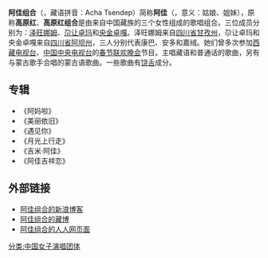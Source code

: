 {{重定向至此|高原红}}
{{Unreferenced|time=2022-04-19T00:56:47+00:00}}
{{Infobox musical artist 
| Name            = 阿佳组合
| Img             = 
| Img_capt        = 
| Background      = 组合
| Origin          = 中国大陆
| Genre           = 
| Years_active    = 2003年8月至今
| Label           = 
| URL             = 
| Current_members = [[泽旺娜姆|泽旺娜姆]]、[[尕让卓玛|尕让卓玛]]、[[央金卓嘎|央金卓嘎]]
| Past_members    = 
}}

'''阿佳组合'''（{{Lang-bo|ཨ་ཅག་ཚན་སྡེབ།}}，藏语拼音：Acha Tsendep）简称'''阿佳'''（{{Lang|bo|ཨ་ཅག་}}，意义：姑娘、姐妹），原称'''高原红'''、'''高原红组合'''是由来自中国藏族的三个女性组成的歌唱组合。三位成员分别为：[[泽旺娜姆|泽旺娜姆]]、[[尕让卓玛|尕让卓玛]]和[[央金卓嘎|央金卓嘎]]。泽旺娜姆来自[[四川省|四川省]][[甘孜州|甘孜州]]，尕让卓玛和央金卓嘎来自[[四川省|四川省]][[阿坝州|阿坝州]]，三人分别代表康巴、安多和嘉绒。她们曾多次参加[[西藏电视台|西藏电视台]]、[[中国中央电视台|中国中央电视台]]的[[春节联欢晚会|春节联欢晚会]]节目。主唱藏语和普通话的歌曲，另有与蒙古歌手合唱的蒙古语歌曲。一些歌曲有[[饶舌|饶舌]]成分。

== 专辑 ==

* 《阿妈啦》
* 《美丽依旧》
* 《遇见你》
* 《月光上行走》
* 《吉米·阿佳》
* 《阿佳吉祥恋》

== 外部链接 ==

* [http://blog.sina.com.cn/ajia 阿佳组合的新浪博客] {{Wayback|url=http://blog.sina.com.cn/ajia |date=20110823142623 }}
* [https://web.archive.org/web/20110416053002/http://ajia.tibetcul.com/ 阿佳组合的藏博]
* [http://renren.com/ajiazuhe 阿佳组合的人人网页面] {{Wayback|url=http://renren.com/ajiazuhe |date=20190713061015 }}

{{singer-stub}}

[[分类:中国女子演唱团体|分类:中国女子演唱团体]]